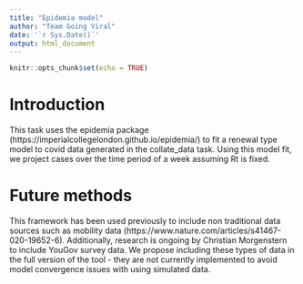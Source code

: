 ```yaml
---
title: "Epidemia model"
author: "Team Going Viral"
date: '`r Sys.Date()`'
output: html_document
---
```


```r
knitr::opts_chunk$set(echo = TRUE)
```

# Introduction

This task uses the epidemia package (https://imperialcollegelondon.github.io/epidemia/) to fit a renewal type model to covid data generated in the collate_data task.  Using this model fit, we project cases over the time period of a week assuming Rt is fixed.  

# Future methods

This framework has been used previously to include non traditional data sources such as mobility data (https://www.nature.com/articles/s41467-020-19652-6).  Additionally, research is ongoing by Christian Morgenstern to include YouGov survey data.  We propose including these types of data in the full version of the tool -  they are not currently implemented to avoid model convergence issues with using simulated data.
